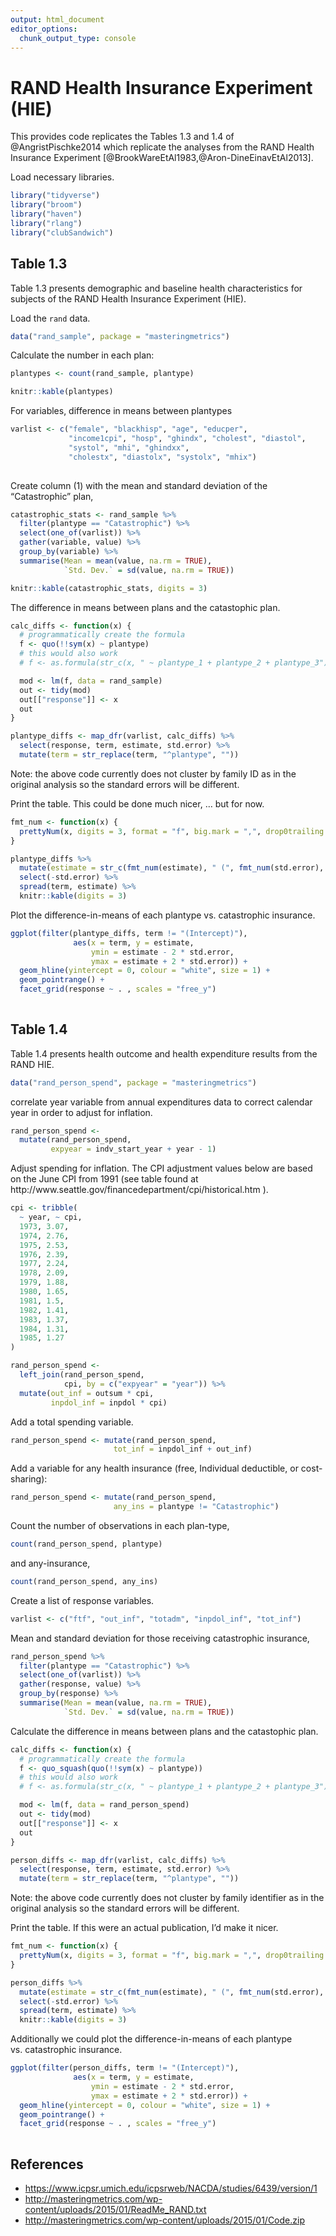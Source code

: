 ```yaml
---
output: html_document
editor_options: 
  chunk_output_type: console
---
```

# RAND Health Insurance Experiment (HIE)

This provides code replicates the Tables 1.3 and 1.4 of @AngristPischke2014 which replicate the analyses from the RAND Health Insurance Experiment [@BrookWareEtAl1983,@Aron-DineEinavEtAl2013].

Load necessary libraries.
```r
library("tidyverse")
library("broom")
library("haven")
library("rlang")
library("clubSandwich")
```


## Table 1.3

Table 1.3 presents demographic and baseline health characteristics for subjects of the RAND Health Insurance Experiment (HIE).

Load the `rand` data.
```r
data("rand_sample", package = "masteringmetrics")
```


Calculate the number in each plan:
```r
plantypes <- count(rand_sample, plantype) 
```
```r
knitr::kable(plantypes)
```


For variables, difference in means between plantypes
```r
varlist <- c("female", "blackhisp", "age", "educper", 
             "income1cpi", "hosp", "ghindx", "cholest", "diastol",
             "systol", "mhi", "ghindxx", 
             "cholestx", "diastolx", "systolx", "mhix")
		
```

Create column (1) with the mean and standard deviation of the "Catastrophic" plan,
```r
catastrophic_stats <- rand_sample %>%
  filter(plantype == "Catastrophic") %>%
  select(one_of(varlist)) %>%
  gather(variable, value) %>%
  group_by(variable) %>%
  summarise(Mean = mean(value, na.rm = TRUE), 
            `Std. Dev.` = sd(value, na.rm = TRUE))
```

```r
knitr::kable(catastrophic_stats, digits = 3)

```


The difference in means between plans and the catastophic plan.
```r
calc_diffs <- function(x) {
  # programmatically create the formula
  f <- quo(!!sym(x) ~ plantype)
  # this would also work
  # f <- as.formula(str_c(x, " ~ plantype_1 + plantype_2 + plantype_3"))

  mod <- lm(f, data = rand_sample)
  out <- tidy(mod)
  out[["response"]] <- x
  out
}
```
```r
plantype_diffs <- map_dfr(varlist, calc_diffs) %>%
  select(response, term, estimate, std.error) %>%
  mutate(term = str_replace(term, "^plantype", ""))

```
Note: the above code currently does not cluster by family ID as in the original analysis
so the standard errors will be different.

Print the table. This could be done much nicer, ... but for now.
```r
fmt_num <- function(x) {
  prettyNum(x, digits = 3, format = "f", big.mark = ",", drop0trailing = FALSE)
}

plantype_diffs %>% 
  mutate(estimate = str_c(fmt_num(estimate), " (", fmt_num(std.error), ")")) %>%
  select(-std.error) %>%
  spread(term, estimate) %>%
  knitr::kable(digits = 3)

```

Plot the difference-in-means of each plantype vs. catastrophic insurance.
```r
ggplot(filter(plantype_diffs, term != "(Intercept)"), 
              aes(x = term, y = estimate, 
                  ymin = estimate - 2 * std.error,
                  ymax = estimate + 2 * std.error)) +
  geom_hline(yintercept = 0, colour = "white", size = 1) +
  geom_pointrange() +  
  facet_grid(response ~ . , scales = "free_y")
  
```


## Table 1.4

Table 1.4 presents health outcome and health expenditure results from the RAND HIE.

```r
data("rand_person_spend", package = "masteringmetrics")
```

 correlate year variable from annual expenditures data to correct calendar year in order to adjust for inflation.
```r
rand_person_spend <- 
  mutate(rand_person_spend,
         expyear = indv_start_year + year - 1)
```

Adjust spending for inflation.
The CPI adjustment values below are based on the June CPI from 1991 (see table found at http://www.seattle.gov/financedepartment/cpi/historical.htm ).

```r
cpi <- tribble(
  ~ year, ~ cpi,
  1973, 3.07,
  1974, 2.76,
  1975, 2.53,
  1976, 2.39,
  1977, 2.24,
  1978, 2.09,
  1979, 1.88,
  1980, 1.65,
  1981, 1.5,
  1982, 1.41,
  1983, 1.37,
  1984, 1.31,
  1985, 1.27
)
```
```r
rand_person_spend <- 
  left_join(rand_person_spend, 
            cpi, by = c("expyear" = "year")) %>%
  mutate(out_inf = outsum * cpi,
         inpdol_inf = inpdol * cpi)
```

Add a total spending variable.
```r
rand_person_spend <- mutate(rand_person_spend,
                       tot_inf = inpdol_inf + out_inf)
```
Add a variable for any health insurance (free, Individual deductible, or cost-sharing):
```r
rand_person_spend <- mutate(rand_person_spend, 
                       any_ins = plantype != "Catastrophic")
```

Count the number of observations in each plan-type,
```r
count(rand_person_spend, plantype)
```
and any-insurance,
```r
count(rand_person_spend, any_ins)
```

Create a list of response variables.
```r
varlist <- c("ftf", "out_inf", "totadm", "inpdol_inf", "tot_inf")
```

Mean and standard deviation for those receiving catastrophic insurance,
```r
rand_person_spend %>%
  filter(plantype == "Catastrophic") %>%
  select(one_of(varlist)) %>%
  gather(response, value) %>%
  group_by(response) %>%
  summarise(Mean = mean(value, na.rm = TRUE),
            `Std. Dev.` = sd(value, na.rm = TRUE))
```

Calculate the difference in means between plans and the catastophic plan.
```r
calc_diffs <- function(x) {
  # programmatically create the formula
  f <- quo_squash(quo(!!sym(x) ~ plantype))
  # this would also work
  # f <- as.formula(str_c(x, " ~ plantype_1 + plantype_2 + plantype_3"))

  mod <- lm(f, data = rand_person_spend)
  out <- tidy(mod)
  out[["response"]] <- x
  out
}
```
```r
person_diffs <- map_dfr(varlist, calc_diffs) %>%
  select(response, term, estimate, std.error) %>%
  mutate(term = str_replace(term, "^plantype", ""))

```
Note: the above code currently does not cluster by family identifier as in the original analysis
so the standard errors will be different.

Print the table. If this were an actual publication, I'd make it nicer.
```r
fmt_num <- function(x) {
  prettyNum(x, digits = 3, format = "f", big.mark = ",", drop0trailing = FALSE)
}

person_diffs %>% 
  mutate(estimate = str_c(fmt_num(estimate), " (", fmt_num(std.error), ")")) %>%
  select(-std.error) %>%
  spread(term, estimate) %>%
  knitr::kable(digits = 3)

```

Additionally we could plot the difference-in-means of each plantype vs. catastrophic insurance.
```r
ggplot(filter(person_diffs, term != "(Intercept)"), 
              aes(x = term, y = estimate, 
                  ymin = estimate - 2 * std.error,
                  ymax = estimate + 2 * std.error)) +
  geom_hline(yintercept = 0, colour = "white", size = 1) +
  geom_pointrange() +  
  facet_grid(response ~ . , scales = "free_y")
  
```

## References {-}

- <https://www.icpsr.umich.edu/icpsrweb/NACDA/studies/6439/version/1>
- <http://masteringmetrics.com/wp-content/uploads/2015/01/ReadMe_RAND.txt>
- <http://masteringmetrics.com/wp-content/uploads/2015/01/Code.zip>
